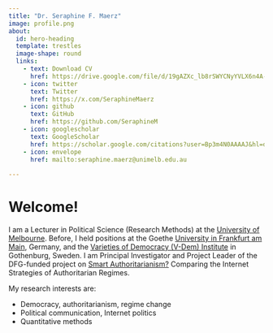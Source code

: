 ```yaml
---
title: "Dr. Seraphine F. Maerz"
image: profile.png
about:
  id: hero-heading
  template: trestles
  image-shape: round
  links:
    - text: Download CV
      href: https://drive.google.com/file/d/19gAZXc_lb8rSWYCNyYVLX6n4A-yh8rbW/view
    - icon: twitter
      text: Twitter
      href: https://x.com/SeraphineMaerz
    - icon: github
      text: GitHub
      href: https://github.com/SeraphineM
    - icon: googlescholar
      text: GoogleScholar
      href: https://scholar.google.com/citations?user=Bp3m4N0AAAAJ&hl=de
    - icon: envelope
      href: mailto:seraphine.maerz@unimelb.edu.au
  
---
```


::: {#hero-heading}

# Welcome!

I am a Lecturer in Political Science (Research Methods) at the [University of Melbourne](https://arts.unimelb.edu.au/school-of-social-and-political-sciences). Before, I held positions at the Goethe [University in Frankfurt am Main](https://www.goethe-university-frankfurt.de/en?locale=en), Germany, and the [Varieties of Democracy (V-Dem) Institute](https://www.v-dem.net/) in Gothenburg, Sweden. I am Principal Investigator and Project Leader of the DFG-funded project on [Smart Authoritarianism?](projects/index.qmd) Comparing the Internet Strategies of Authoritarian Regimes. 

My research interests are:

- Democracy, authoritarianism, regime change
- Political communication, Internet politics
- Quantitative methods

:::
